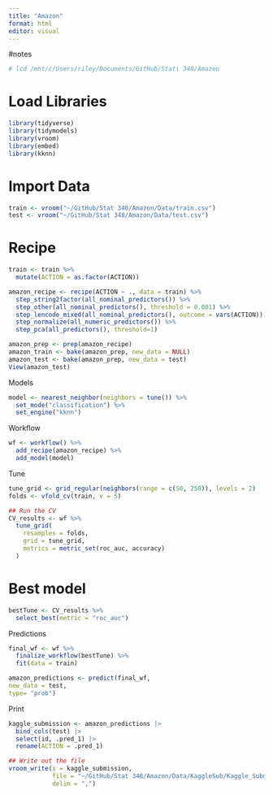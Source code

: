 ```yaml
---
title: "Amazon"
format: html
editor: visual
---
```


#notes

```r
# lcd /mnt/c/Users/riley/Documents/GitHub/Stat\ 348/Amazon
```

# Load Libraries

```r
library(tidyverse)
library(tidymodels)
library(vroom)
library(embed)
library(kknn)
```

# Import Data

```r
train <- vroom("~/GitHub/Stat 348/Amazon/Data/train.csv")
test <- vroom("~/GitHub/Stat 348/Amazon/Data/test.csv")
```

# Recipe

```r
train <- train %>%
  mutate(ACTION = as.factor(ACTION))

amazon_recipe <- recipe(ACTION ~ ., data = train) %>%
  step_string2factor(all_nominal_predictors()) %>%
  step_other(all_nominal_predictors(), threshold = 0.001) %>%
  step_lencode_mixed(all_nominal_predictors(), outcome = vars(ACTION)) %>%
  step_normalize(all_numeric_predictors()) %>%
  step_pca(all_predictors(), threshold=1)

amazon_prep <- prep(amazon_recipe)
amazon_train <- bake(amazon_prep, new_data = NULL)
amazon_test <- bake(amazon_prep, new_data = test)
View(amazon_test)
```

Models

```r
model <- nearest_neighbor(neighbors = tune()) %>% 
  set_mode("classification") %>%
  set_engine("kknn")
```

Workflow

```r
wf <- workflow() %>%
  add_recipe(amazon_recipe) %>%
  add_model(model)
```

Tune

```r
tune_grid <- grid_regular(neighbors(range = c(50, 250)), levels = 2)
folds <- vfold_cv(train, v = 5)

## Run the CV
CV_results <- wf %>%
  tune_grid(
    resamples = folds,
    grid = tune_grid,
    metrics = metric_set(roc_auc, accuracy)
  )
```

# Best model

```r
bestTune <- CV_results %>%
  select_best(metric = "roc_auc")
```

Predictions

```r
final_wf <- wf %>%
  finalize_workflow(bestTune) %>%
  fit(data = train)

amazon_predictions <- predict(final_wf,
new_data = test,
type= "prob") 
```

Print

```r
kaggle_submission <- amazon_predictions |>
  bind_cols(test) |> 
  select(id, .pred_1) |>
  rename(ACTION = .pred_1) 

## Write out the file
vroom_write(x = kaggle_submission,
            file = "~/GitHub/Stat 348/Amazon/Data/KaggleSub/Kaggle_Submission.csv",
            delim = ",")
```
